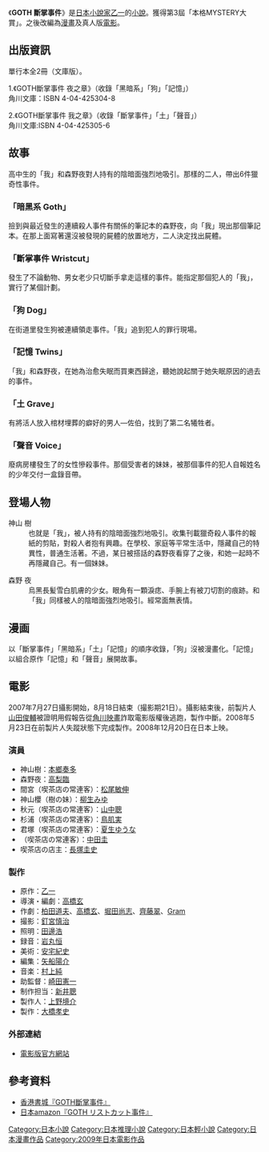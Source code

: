 {{Infobox animanga/Headerofja
|標題= GOTH 斷掌事件
|image=[[File:Goth.jpg|小說封面]]
|japanese= GOTH リストカット事件
|kana=ゴス リストカットじけん
|類型= 
}}
{{Infobox animanga/Novel
|標題= GOTH 斷掌事件 
|作者= [[乙一|乙一]]
|插圖= 
|出版社= {{flagicon|Japan}}[[角川書店|角川書店]]<br />{{flagicon|Taiwan}}[[皇冠文化|皇冠文化]]<br />{{flagicon|China}}[[译林出版社|译林出版社]]
|連載雜誌= 
|冊數= 全1冊
}}
{{Infobox animanga/Manga
|標題= GOTH
|作者= [[乙一|乙一]]
|作畫= [[大岩ケンジ|大岩ケンジ]]
|出版社= {{flagicon|Japan}}[[角川書店|角川書店]]<br />{{flagicon|Taiwan}}[[台灣角川書店|台灣角川書店]]
|連載雜誌= 
|label=角川コミックス・エース
|開始= 
|結束= 
|冊數= 全1卷
|話數= 全6話
}}
{{Infobox animanga/Footerofja}}
《'''GOTH 斷掌事件'''》是[[日本|日本]][[小說家|小說家]][[乙一|乙一]]的[[小說|小說]]。獲得第3屆「本格MYSTERY大賞」。之後改編為[[漫畫|漫畫]]及真人版[[電影|電影]]。

== 出版資訊 ==
單行本全2冊（文庫版）。

1.《GOTH斷掌事件 夜之章》（收錄「黑暗系」「狗」「記憶」）<br />
角川文庫：ISBN 4-04-425304-8

2.《GOTH斷掌事件 我之章》（收錄「斷掌事件」「土」「聲音」）<br />
角川文庫:ISBN 4-04-425305-6

== 故事 ==
高中生的「我」和森野夜對人持有的陰暗面強烈地吸引。那樣的二人，帶出6件獵奇性事件。

=== 「暗黑系 Goth」 ===
撿到與最近發生的連續殺人事件有關係的筆記本的森野夜，向「我」現出那個筆記本。在那上面寫著還沒被發現的屍體的放置地方，二人決定找出屍體。

=== 「斷掌事件 Wristcut」 ===
發生了不論動物、男女老少只切斷手拿走這樣的事件。能指定那個犯人的「我」，實行了某個計劃。

=== 「狗 Dog」 ===
在街道里發生狗被連續領走事件。「我」追到犯人的罪行現場。

=== 「記憶 Twins」 ===
「我」和森野夜，在她為治愈失眠而買東西歸途，聽她說起關于她失眠原因的過去的事件。

=== 「土 Grave」 ===
有將活人放入棺材埋葬的癖好的男人—佐伯，找到了第二名犧牲者。

=== 「聲音 Voice」 ===
廢病房樓發生了的女性慘殺事件。那個受害者的妹妹，被那個事件的犯人自報姓名的少年交付一盒錄音帶。

== 登場人物 ==
; 神山 樹
: 也就是「我」，被人持有的陰暗面強烈地吸引。收集刊載獵奇殺人事件的報紙的剪貼，對殺人者抱有興趣。在學校、家庭等平常生活中，隱藏自己的特異性，普通生活著。不過，某日被搭話的森野夜看穿了之後，和她一起時不再隱藏自己。有一個妹妹。

; 森野 夜
: 烏黑長髪雪白肌膚的少女。眼角有一顆淚痣、手腕上有被刀切割的痕跡。和「我」同樣被人的陰暗面強烈地吸引。經常面無表情。

== 漫画 ==
以「斷掌事件」「黑暗系」「土」「記憶」的順序收錄，「狗」沒被漫畫化。「記憶」以組合原作「記憶」和「聲音」展開故事。

== 電影 ==
2007年7月27日攝影開始，8月18日結束（撮影期21日）。攝影結束後，前製片人[[山田俊輔|山田俊輔]]被證明用假報告從[[角川映畫|角川映畫]]詐取電影版權後逃跑，製作中斷。2008年5月23日在前製片人失蹤狀態下完成製作。2008年12月20日在日本上映。

=== 演員 ===
* 神山樹：[[本鄉奏多|本鄉奏多]]
* 森野夜：[[高梨臨|高梨臨]]
* 間宮（喫茶店の常連客）：[[松尾敏伸|松尾敏伸]]
* 神山櫻（樹の妹）：[[柳生みゆ|柳生みゆ]]
* 秋元（喫茶店の常連客）：[[山中聰|山中聰]]
* 杉浦（喫茶店の常連客）：[[鳥肌実|鳥肌実]]
* 君塚（喫茶店の常連客）：[[夏生ゆうな|夏生ゆうな]]
* （喫茶店の常連客）：[[中田圭|中田圭]]
* 喫茶店の店主：[[長塚圭史|長塚圭史]]

=== 製作 ===
* 原作：[[乙一|乙一]]
* 導演・編劇：[[高橋玄|高橋玄]]
* 作劇：[[柏田道夫|柏田道夫]]、[[高橋玄|高橋玄]]、[[堀田尚志|堀田尚志]]、[[齊藤翠|齊藤翠]]、[[Gram|Gram]]
* 撮影：[[釘宮慎治|釘宮慎治]]
* 照明：[[田邊浩|田邊浩]]
* 録音：[[岩丸恒|岩丸恒]]
* 美術：[[安宅紀史|安宅紀史]]
* 編集：[[矢船陽介|矢船陽介]]
* 音楽：[[村上純|村上純]]
* 助監督：[[崎田憲一|崎田憲一]]
* 制作担当：[[新井聰|新井聰]]
* 製作人：[[上野境介|上野境介]]
* 製作：[[大橋孝史|大橋孝史]]

=== 外部連結 ===
* [https://web.archive.org/web/20090323083203/http://www.goth-movie.jp/ 電影版官方網站]

== 參考資料 ==
* [http://www.hkbookcity.com/showbook2.php?serial_no=70001 香港書城『GOTH斷掌事件』] {{Wayback|url=http://www.hkbookcity.com/showbook2.php?serial_no=70001 |date=20150325085110 }}
* [http://www.amazon.co.jp/GOTH%E2%80%95%E3%83%AA%E3%82%B9%E3%83%88%E3%82%AB%E3%83%83%E3%83%88%E4%BA%8B%E4%BB%B6-%E4%B9%99%E4%B8%80/dp/4048733907/ref=sr_1_1?ie=UTF8&s=books&qid=1237411362&sr=8-1 日本amazon『GOTH リストカット事件』]{{Wayback|url=http://www.amazon.co.jp/GOTH%E2%80%95%E3%83%AA%E3%82%B9%E3%83%88%E3%82%AB%E3%83%83%E3%83%88%E4%BA%8B%E4%BB%B6-%E4%B9%99%E4%B8%80/dp/4048733907/ref=sr_1_1?ie=UTF8&s=books&qid=1237411362&sr=8-1 |date=20191016215038 }}

{{DEFAULTSORT:Kimi ni shika kikoenai}}

[[Category:日本小說|Category:日本小說]]
[[Category:日本推理小說|Category:日本推理小說]]
[[Category:日本輕小說|Category:日本輕小說]]
[[Category:日本漫畫作品|Category:日本漫畫作品]]
[[Category:2009年日本電影作品|Category:2009年日本電影作品]]